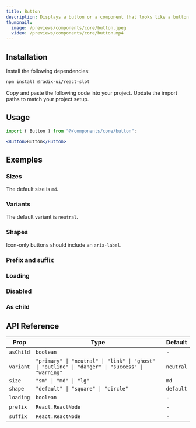 ```yaml
---
title: Button
description: Displays a button or a component that looks like a button.
thumbnail:
  image: /previews/components/core/button.jpeg
  video: /previews/components/core/button.mp4
---
```


<ComponentPreview name="demos/components/core/button/default" />

## Installation

<Steps>
  <Step>Install the following dependencies:</Step>

```bash
npm install @radix-ui/react-slot
```

  <Step>Copy and paste the following code into your project.</Step>
  <ComponentSource name="components/core/default/button" />
  <Step>Update the import paths to match your project setup.</Step>
</Steps>

## Usage

```jsx
import { Button } from "@/components/core/button";
```

```jsx
<Button>Button</Button>
```

## Exemples

### Sizes

The default size is `md`.

<ComponentPreview name="demos/components/core/button/sizes" />

### Variants

The default variant is `neutral`.

<ComponentPreview name="demos/components/core/button/variants" />

### Shapes

Icon-only buttons should include an `aria-label`.

<ComponentPreview name="demos/components/core/button/shapes" />

### Prefix and suffix

<ComponentPreview name="demos/components/core/button/prefix-and-suffix" />

### Loading

<ComponentPreview name="demos/components/core/button/loading" />

### Disabled

<ComponentPreview name="demos/components/core/button/disabled" />

### As child

<ComponentPreview name="demos/components/core/button/as-child" />

## API Reference

| Prop      | Type                                                                                             | Default   |
| --------- | ------------------------------------------------------------------------------------------------ | --------- |
| `asChild` | `boolean`                                                                                        | -         |
| `variant` | `"primary" \| "neutral" \| "link" \| "ghost" \| "outline" \| "danger" \| "success" \| "warning"` | `neutral` |
| `size`    | `"sm" \| "md" \| "lg"`                                                                           | `md`      |
| `shape`   | `"default" \| "square" \| "circle"`                                                              | `default` |
| `loading` | `boolean`                                                                                        | -         |
| `prefix`  | `React.ReactNode`                                                                                | -         |
| `suffix`  | `React.ReactNode`                                                                                | -         |